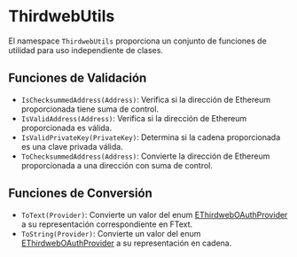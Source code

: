 

# ThirdwebUtils

El namespace `ThirdwebUtils` proporciona un conjunto de funciones de utilidad para uso independiente de clases.

## Funciones de Validación
- `IsChecksummedAddress(Address)`: Verifica si la dirección de Ethereum proporcionada tiene suma de control.
- `IsValidAddress(Address)`: Verifica si la dirección de Ethereum proporcionada es válida.
- `IsValidPrivateKey(PrivateKey)`: Determina si la cadena proporcionada es una clave privada válida.
- `ToChecksummedAddress(Address)`: Convierte la dirección de Ethereum proporcionada a una dirección con suma de control.

## Funciones de Conversión
- `ToText(Provider)`: Convierte un valor del enum [EThirdwebOAuthProvider][provider-enum] a su representación correspondiente en FText.
- `ToString(Provider)`: Convierte un valor del enum [EThirdwebOAuthProvider][provider-enum] a su representación en cadena.

[provider-enum]: /unreal/cpp/common#ethirdweboauthprovider
